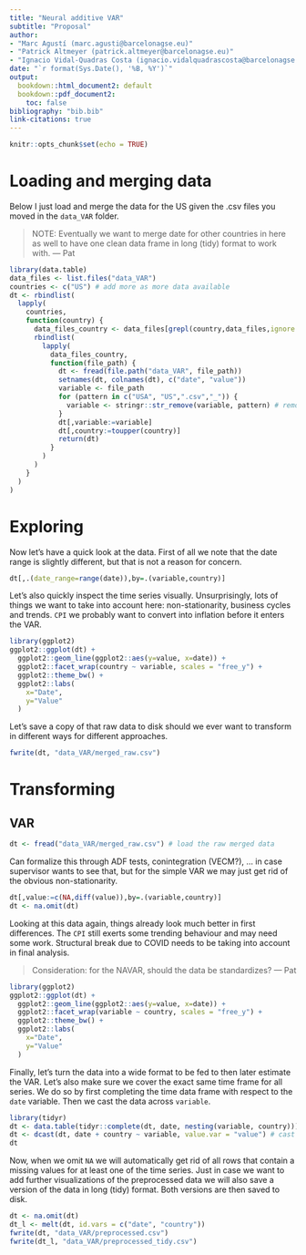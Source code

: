```yaml
---
title: "Neural additive VAR"
subtitle: "Proposal"
author:
- "Marc Agustí (marc.agusti@barcelonagse.eu)"
- "Patrick Altmeyer (patrick.altmeyer@barcelonagse.eu)"
- "Ignacio Vidal-Quadras Costa (ignacio.vidalquadrascosta@barcelonagse.eu)"
date: "`r format(Sys.Date(), '%B, %Y')`"
output: 
  bookdown::html_document2: default
  bookdown::pdf_document2: 
    toc: false
bibliography: "bib.bib"
link-citations: true
---
```


```r
knitr::opts_chunk$set(echo = TRUE)
```

# Loading and merging data

Below I just load and merge the data for the US given the .csv files you moved in the `data_VAR` folder. 

> NOTE: Eventually we want to merge date for other countries in here as well to have one clean data frame in long (tidy) format to work with.
--- Pat

```r
library(data.table)
data_files <- list.files("data_VAR")
countries <- c("US") # add more as more data available
dt <- rbindlist(
  lapply(
    countries,
    function(country) {
      data_files_country <- data_files[grepl(country,data_files,ignore.case = TRUE)] # country-level data
      rbindlist(
        lapply(
          data_files_country,
          function(file_path) {
            dt <- fread(file.path("data_VAR", file_path))
            setnames(dt, colnames(dt), c("date", "value"))
            variable <- file_path
            for (pattern in c("USA", "US",".csv","_")) {
              variable <- stringr::str_remove(variable, pattern) # remove all patterns except variable
            }
            dt[,variable:=variable]
            dt[,country:=toupper(country)]
            return(dt)
          }
        )
      )
    }
  )
)
```

# Exploring

Now let's have a quick look at the data. First of all we note that the date range is slightly different, but that is not a reason for concern.

```r
dt[,.(date_range=range(date)),by=.(variable,country)]
```

Let's also quickly inspect the time series visually. Unsurprisingly, lots of things we want to take into account here: non-stationarity, business cycles and trends. `CPI` we probably want to convert into inflation before it enters the VAR. 

```r
library(ggplot2)
ggplot2::ggplot(dt) +
  ggplot2::geom_line(ggplot2::aes(y=value, x=date)) +
  ggplot2::facet_wrap(country ~ variable, scales = "free_y") +
  ggplot2::theme_bw() +
  ggplot2::labs(
    x="Date",
    y="Value"
  )
```

Let's save a copy of that raw data to disk should we ever want to transform in different ways for different approaches.

```r
fwrite(dt, "data_VAR/merged_raw.csv")
```

# Transforming

## VAR

```r
dt <- fread("data_VAR/merged_raw.csv") # load the raw merged data
```

Can formalize this through ADF tests, conintegration (VECM?), ... in case supervisor wants to see that, but for the simple VAR we may just get rid of the obvious non-stationarity. 

```r
dt[,value:=c(NA,diff(value)),by=.(variable,country)]
dt <- na.omit(dt)
```

Looking at this data again, things already look much better in first differences. The `CPI` still exerts some trending behaviour and may need some work. Structural break due to COVID needs to be taking into account in final analysis.

> Consideration: for the NAVAR, should the data be standardizes?
--- Pat

```r
library(ggplot2)
ggplot2::ggplot(dt) +
  ggplot2::geom_line(ggplot2::aes(y=value, x=date)) +
  ggplot2::facet_wrap(variable ~ country, scales = "free_y") +
  ggplot2::theme_bw() +
  ggplot2::labs(
    x="Date",
    y="Value"
  )
```

Finally, let's turn the data into a wide format to be fed to then later estimate the VAR. Let's also make sure we cover the exact same time frame for all series. We do so by first completing the time data frame with respect to the `date` variable. Then we cast the data across `variable`.

```r
library(tidyr)
dt <- data.table(tidyr::complete(dt, date, nesting(variable, country))) # complete data frame wrt date
dt <- dcast(dt, date + country ~ variable, value.var = "value") # cast data
dt
```

Now, when we omit `NA` we will automatically get rid of all rows that contain a missing values for at least one of the time series. Just in case we want to add further visualizations of the preprocessed data we will also save a version of the data in long (tidy) format. Both versions are then saved to disk.

```r
dt <- na.omit(dt)
dt_l <- melt(dt, id.vars = c("date", "country"))
fwrite(dt, "data_VAR/preprocessed.csv")
fwrite(dt_l, "data_VAR/preprocessed_tidy.csv")
```



